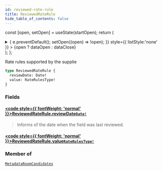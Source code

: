 ```yaml
---
id: reviewed-rate-rule
title: ReviewedRateRule
hide_table_of_contents: false
---
```






const [open, setOpen] = useState(startOpen);
return (
<details {...(open ? { open: true } : {})} className="details" style={{ border:'none', boxShadow:'none', background:'var(--ifm-background-color)' }}>
<summary
onClick={(e) => {
e.preventDefault();
setOpen((open) => !open);
}}
style={{ listStyle:'none' }} >
{open ? dataOpen : dataClose}
</summary>
{open && children}
</details>
);
};

Rate rules supported by the supplie

```graphql
type ReviewedRateRule {
  reviewDate: Date!
  value: RateRulesType!
}
```

### Fields

#### [<code style={{ fontWeight: 'normal' }}>ReviewedRateRule.<b>reviewDate</b></code>](#)<Bullet />[`Date!`](/api/scalars/date) <Badge class="badge badge--secondary" text="non-null"/> <Badge class="badge badge--secondary" text="scalar"/>

> Informs of the date when the field was last reviewed.

#### [<code style={{ fontWeight: 'normal' }}>ReviewedRateRule.<b>value</b></code>](#)<Bullet />[`RateRulesType!`](/api/enums/rate-rules-type) <Badge class="badge badge--secondary" text="non-null"/> <Badge class="badge badge--secondary" text="enum"/>

>

### Member of

[`MetadataRoomCandidates`](/api/objects/metadata-room-candidates) <Badge class="badge badge--secondary" text="object"/>
